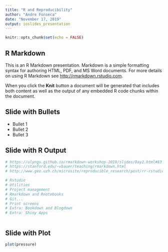 ```yaml
---
title: "R and Reproducibility"
author: "Andre Fonseca"
date: "November 17, 2019"
output: ioslides_presentation
---
```


```r

knitr::opts_chunk$set(echo = FALSE)

```

## R Markdown

This is an R Markdown presentation. Markdown is a simple formatting syntax for authoring HTML, PDF, and MS Word documents. For more details on using R Markdown see <http://rmarkdown.rstudio.com>.

When you click the **Knit** button a document will be generated that includes both content as well as the output of any embedded R code chunks within the document.

## Slide with Bullets

- Bullet 1
- Bullet 2
- Bullet 3

## Slide with R Output

```r

# https://ulyngs.github.io/rmarkdown-workshop-2019/slides/Day2.html#83
# https://stanford.edu/~vbauer/teaching/rmarkdown.html
# http://www.geo.uzh.ch/microsite/reproducible_research/post/rr-rstudio-git/

# Rstudio
# Utilities
# Project management
# Rmarkdown and Rnotebooks
# Git...
# Print screens
# Extra: Bookdown and Blogdown
# Extra: Shiny Apps



```

## Slide with Plot

```r
plot(pressure)
```

